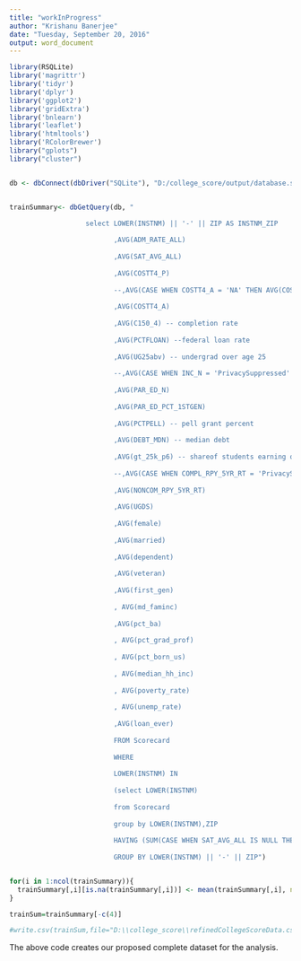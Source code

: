 ---
title: "workInProgress"
author: "Krishanu Banerjee"
date: "Tuesday, September 20, 2016"
output: word_document
---



```{r}
library(RSQLite)
library('magrittr')  
library('tidyr')     
library('dplyr')     
library('ggplot2')   
library('gridExtra') 
library('bnlearn')   
library('leaflet')   
library('htmltools') 
library('RColorBrewer')
library("gplots")
library("cluster")


db <- dbConnect(dbDriver("SQLite"), "D:/college_score/output/database.sqlite")


trainSummary<- dbGetQuery(db, "

                   select LOWER(INSTNM) || '-' || ZIP AS INSTNM_ZIP
                          
                          ,AVG(ADM_RATE_ALL)
                          
                          ,AVG(SAT_AVG_ALL)
                          
                          ,AVG(COSTT4_P)
                          
                          --,AVG(CASE WHEN COSTT4_A = 'NA' THEN AVG(COSTT4_P) ELSE  COSTT4_A END)  --cost anual academic year 
                          
                          ,AVG(COSTT4_A)
                          
                          ,AVG(C150_4) -- completion rate
                          
                          ,AVG(PCTFLOAN) --federal loan rate
                          
                          ,AVG(UG25abv) -- undergrad over age 25
                          
                          --,AVG(CASE WHEN INC_N = 'PrivacySuppressed' THEN AVG(INC_N) ELSE  INC_N END )
                          
                          ,AVG(PAR_ED_N)
                          
                          ,AVG(PAR_ED_PCT_1STGEN)
                          
                          ,AVG(PCTPELL) -- pell grant percent
                          
                          ,AVG(DEBT_MDN) -- median debt
                          
                          ,AVG(gt_25k_p6) -- shareof students earning over 25k after 6 year
                          
                          --,AVG(CASE WHEN COMPL_RPY_5YR_RT = 'PrivacySuppressed' THEN AVG(COMPL_RPY_5YR_RT) ELSE  COMPL_RPY_5YR_RT END )
                          
                          ,AVG(NONCOM_RPY_5YR_RT)
                          
                          ,AVG(UGDS)
                          
                          ,AVG(female)
                          
                          ,AVG(married)
                          
                          ,AVG(dependent)
                          
                          ,AVG(veteran)
                          
                          ,AVG(first_gen)
                          
                          , AVG(md_faminc)
                          
                          ,AVG(pct_ba)
                          
                          , AVG(pct_grad_prof)
                          
                          , AVG(pct_born_us)
                          
                          , AVG(median_hh_inc)
                          
                          , AVG(poverty_rate)
                          
                          , AVG(unemp_rate)
                          
                          ,AVG(loan_ever)
                          
                          FROM Scorecard 
                          
                          WHERE
                          
                          LOWER(INSTNM) IN 
                          
                          (select LOWER(INSTNM) 
                          
                          from Scorecard 
                          
                          group by LOWER(INSTNM),ZIP
                          
                          HAVING (SUM(CASE WHEN SAT_AVG_ALL IS NULL THEN 0 ELSE 1 END) > 0))
                          
                          GROUP BY LOWER(INSTNM) || '-' || ZIP")


for(i in 1:ncol(trainSummary)){
  trainSummary[,i][is.na(trainSummary[,i])] <- mean(trainSummary[,i], na.rm = TRUE)
}

trainSum=trainSummary[-c(4)]

#write.csv(trainSum,file="D:\\college_score\\refinedCollegeScoreData.csv")

```

The above code creates our proposed complete dataset for the analysis.

```{r, echo=FALSE}

```


